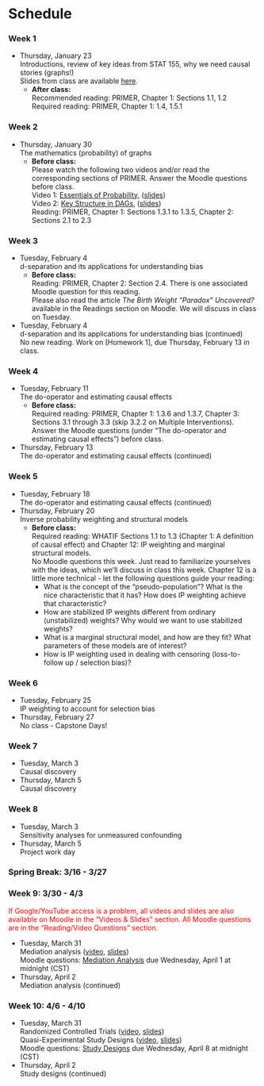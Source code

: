 # Schedule {-}

### Week 1 {-}

- Thursday, January 23    
    Introductions, review of key ideas from STAT 155, why we need causal stories (graphs!)    
    Slides from class are available [here](https://docs.google.com/presentation/d/1SNGxtjUwv4T-hDY7fgamMCF0I5-WpzOv6G1jRzw3QhA/edit?usp=sharing).
    - **After class:**    
        Recommended reading: PRIMER, Chapter 1: Sections 1.1, 1.2    
        Required reading: PRIMER, Chapter 1: 1.4, 1.5.1

### Week 2 {-}

- Thursday, January 30    
    The mathematics (probability) of graphs
    - **Before class:**    
        Please watch the following two videos and/or read the corresponding sections of PRIMER. Answer the Moodle questions before class.    
        Video 1: [Essentials of Probability](https://youtu.be/acofPsJDq5Y), ([slides](https://drive.google.com/file/d/1D8abGhrW99kbrlrMeLi3yogfpXwMmBc7/view?usp=sharing))    
        Video 2: [Key Structure in DAGs](https://youtu.be/Mh4G4QgrzYs), ([slides](https://drive.google.com/file/d/1F2hHqMOzyABQ7RH7owUdutWGrsdCR1qu/view?usp=sharing))    
        Reading: PRIMER, Chapter 1: Sections 1.3.1 to 1.3.5, Chapter 2: Sections 2.1 to 2.3

### Week 3 {-}

- Tuesday, February 4    
    d-separation and its applications for understanding bias
    - **Before class:**    
        Reading: PRIMER, Chapter 2: Section 2.4. There is one associated Moodle question for this reading.    
        Please also read the article *The Birth Weight "Paradox" Uncovered?* available in the Readings section on Moodle. We will discuss in class on Tuesday.
- Tuesday, February 4    
    d-separation and its applications for understanding bias (continued)    
    No new reading. Work on [Homework 1], due Thursday, February 13 in class.


### Week 4 {-}

- Tuesday, February 11    
    The do-operator and estimating causal effects    
    - **Before class:**    
        Required reading: PRIMER, Chapter 1: 1.3.6 and 1.3.7, Chapter 3: Sections 3.1 through 3.3 (skip 3.2.2 on Multiple Interventions). Answer the Moodle questions (under "The do-operator and estimating causal effects") before class.
- Thursday, February 13    
    The do-operator and estimating causal effects (continued)


### Week 5 {-}

- Tuesday, February 18    
    The do-operator and estimating causal effects (continued)
- Thursday, February 20    
    Inverse probability weighting and structural models    
    - **Before class:**    
        Required reading: WHATIF Sections 1.1 to 1.3 (Chapter 1: A definition of causal effect) and Chapter 12: IP weighting and marginal structural models.    
        No Moodle questions this week. Just read to familiarize yourselves with the ideas, which we'll discuss in class this week. Chapter 12 is a little more technical - let the following questions guide your reading:    
        - What is the concept of the "pseudo-population"? What is the nice characteristic that it has? How does IP weighting achieve that characteristic?
        - How are stabilized IP weights different from ordinary (unstabilized) weights? Why would we want to use stabilized weights?
        - What is a marginal structural model, and how are they fit? What parameters of these models are of interest?
        - How is IP weighting used in dealing with censoring (loss-to-follow up / selection bias)?

### Week 6 {-}

- Tuesday, February 25    
    IP weighting to account for selection bias
- Thursday, February 27    
    No class - Capstone Days!


### Week 7 {-}

- Tuesday, March 3    
    Causal discovery
- Thursday, March 5    
    Causal discovery


### Week 8 {-}

- Tuesday, March 3    
    Sensitivity analyses for unmeasured confounding
- Thursday, March 5    
    Project work day

### Spring Break: 3/16 - 3/27 {-}

### Week 9: 3/30 - 4/3 {-}

<span style="color:red">
If Google/YouTube access is a problem, all videos and slides are also available on Moodle in the "Videos & Slides" section. All Moodle questions are in the "Reading/Video Questions" section.
</span>

- Tuesday, March 31    
    Mediation analysis ([video](https://youtu.be/hP409M9zYyA), [slides](https://drive.google.com/file/d/17TenllqG_RMJ-vDFsRcmCXw6HWZyAjl4/view?usp=sharing))    
    Moodle questions: [Mediation Analysis](https://moodle.macalester.edu/mod/quiz/view.php?id=36874) due Wednesday, April 1 at midnight (CST)
- Thursday, April 2    
    Mediation analysis (continued)


### Week 10: 4/6 - 4/10 {-}

- Tuesday, March 31    
    Randomized Controlled Trials ([video](https://youtu.be/xqUTipvGwWo), [slides](https://drive.google.com/file/d/1eg8bor5YD1Rmo1c21qlEwootufdzVQA7/view?usp=sharing))    
    Quasi-Experimental Study Designs ([video](https://youtu.be/I55cUFwjPy0), [slides](https://drive.google.com/file/d/1OCma-72ArrDDQGvvQ8WPhI8aQeS62Dam/view?usp=sharing))    
    Moodle questions: [Study Designs](https://moodle.macalester.edu/mod/quiz/view.php?id=39495) due Wednesday, April 8 at midnight (CST)
- Thursday, April 2    
    Study designs (continued)




